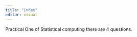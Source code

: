 ```yaml
---
title: "index"
editor: visual
---
```


Practical One of Statistical computing there are 4 questions.
